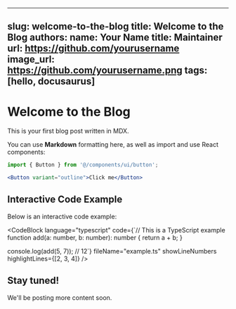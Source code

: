 
---
slug: welcome-to-the-blog
title: Welcome to the Blog
authors:
  name: Your Name
  title: Maintainer
  url: https://github.com/yourusername
  image_url: https://github.com/yourusername.png
tags: [hello, docusaurus]
---

# Welcome to the Blog

This is your first blog post written in MDX.

You can use **Markdown** formatting here, as well as import and use React components:

```jsx
import { Button } from '@/components/ui/button';

<Button variant="outline">Click me</Button>
```

## Interactive Code Example

Below is an interactive code example:


<CodeBlock
  language="typescript"
  code={`// This is a TypeScript example
function add(a: number, b: number): number {
  return a + b;
}

console.log(add(5, 7)); // 12`}
  fileName="example.ts"
  showLineNumbers
  highlightLines={[2, 3, 4]}
/>

## Stay tuned!

We'll be posting more content soon.
